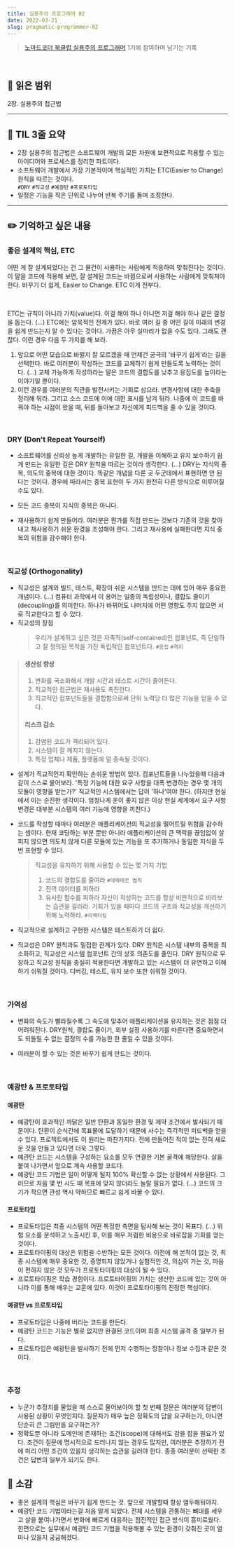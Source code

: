 ```yaml
---
title: 실용주의 프로그래머 02
date: 2022-03-21
slug: pragmatic-programmer-02
---
```


> [노마드코더 북클럽 실용주의 프로그래머](https://nomadcoders.co/pragmatic-programmer?utm_source=Nomad+Academy&utm_campaign=b21db3e0fc-EMAIL_CAMPAIGN_2022_03_11&utm_medium=email&utm_term=0_4313d957c9-b21db3e0fc-44797189&mc_cid=b21db3e0fc&mc_eid=ada1dd7049) 1기에 참여하며 남기는 기록

<br />

## 📖 읽은 범위

2장. 실용주의 접근법

---

## 📍 TIL 3줄 요약

- 2장 실용주의 접근법은 소프트웨어 개발의 모든 차원에 보편적으로 적용할 수 있는 아이디어와 프로세스를 정리한 파트이다.
- 소프트웨어 개발에서 가장 기본적이며 핵심적인 가치는 ETC(Easier to Change) 원칙을 따르는 것이다. <br /> `#DRY` `#직교성` `#예광탄` `#프로토타입`
- 일정은 기능을 작은 단위로 나누어 반복 주기를 돌며 조정한다.

---

## ✏️ 기억하고 싶은 내용

### 좋은 설계의 핵심, ETC

어떤 게 잘 설계되었다는 건 그 물건이 사용하는 사람에게 적응하여 맞춰진다는 것이다. 이 말을 코드에 적용해 보면, 잘 설계된 코드는 바뀜으로써 사용하는 사람에게 맞춰져야 한다. 바꾸기 더 쉽게, Easier to Change. ETC 이게 전부다.

<br />

ETC는 규칙이 아니라 가치(value)다. 이걸 해야 하나 아니면 저걸 해야 하나 같은 결정을 돕는다. (...) ETC에는 암묵적인 전제가
있다. 바로 여러 길 중 어떤 길이 미래의 변경을 쉽게 만드는지 알 수 있다는 것이다. 가끔은 아무 실마리가 없을 수도 있다. 그래도
괜찮다. 이런 경우 다음 두 가지를 해 보라.

1. 앞으로 어떤 모습으로 바뀔지 잘 모르겠을 때 언제건 궁극의 '바꾸기 쉽게'라는 길을 선택한다. 바로 여러분이 작성하는 코드를 교체하기 쉽게 만들도록 노력하는 것이다. (...) 교체 가능하게 작성하라는 말은 코드의 결합도를 낮추고 응집도를 높이라는 이야기일 뿐이다.
2. 이런 경우를 여러분의 직관을 발전시키는 기회로 삼으라. 변경사항에 대한 추축을 정리해 둬라. 그리고 소스 코드에 이에 대한 표시를 남겨 둬라. 나중에 이 코드를 바꿔야 하는 시점이 왔을 때, 뒤를 돌아보고 자신에게 피드백을 줄 수 있을 것이다.

<br />

### DRY (Don't Repeat Yourself)

- 소프트웨어를 신뢰성 높게 개발하는 유일한 길, 개발을 이해하고 유지 보수하기 쉽게 만드는 유일한 길은 DRY 원칙을 따르는 것이라 생각한다. (...) DRY는 지식의 중복, 의도의 중복에 대한 것이다. 똑같은 개념을 다른 곳 두군데에서 표현하면 안 된다는 것이다. 경우에 따라서는 중복 표현이 두 가지 완전히 다른 방식으로 이루어질 수도 있다.

- 모든 코드 중복이 지식의 중복은 아니다.

- 재사용하기 쉽게 만들어라. 여러분은 뭔가를 직접 만드는 것보다 기존의 것을 찾아내고 재사용하기 쉬운 환경을 조성해야 한다. 그리고 재사용에 실패한다면 지식 중복의 위험을 감수해야 한다.

<br />

### 직교성 (Orthogonality)

- 직교성은 설계와 빌드, 테스트, 확장이 쉬운 시스템을 만드는 데에 있어 매우 중요한 개념이다. (...) 컴퓨터 과학에서 이 용어는 일종의 독립성이나, 결합도 줄이기(decoupling)를 의미한다. 하나가 바뀌어도 나머지에 어떤 영향도 주지 않으면 서로 직교한다고 할 수 있다.
- 직교성의 장점
  > 우리가 설계하고 싶은 것은 자족적(self-contained)인 컴포넌트, 즉 단일하고 잘 정의된 목적을 가진 독립적인 컴포넌트다. `#응집` `#격리`

> #### 생산성 향상
>
> 1. 변화를 국소화해서 개발 시간과 테스트 시간이 줄어든다.
> 2. 직교적인 접근법은 재사용도 촉진한다.
> 3. 직교적인 컴포넌트들을 결합함으로써 단위 노력당 더 많은 기능을 얻을 수 있다.
>
> #### 리스크 감소
>
> 1. 감염된 코드가 격리되어 있다.
> 2. 시스템이 잘 깨지지 않는다.
> 3. 특정 업체나 제품, 플랫폼에 덜 종속될 것이다.

- 설계가 직교적인지 확인하는 손쉬운 방법이 있다. 컴포넌트들을 나누었을때 다음과 같이 스스로 물어보라. '특정 기능에 대한 요구 사항을 대폭 변경하는 경우 몇 개의 모듈이 영향을 받는가?' 직교적인 시스템에서는 답이 '하나'여야 한다. (하지만 현실에서 이는 순진한 생각이다. 엄청나게 운이 좋지 않은 이상 현실 세계에서 요구 사항 변경은 대부분 시스템의 여러 기능에 영향을 끼친다.)

- 코드를 작성할 때마다 여러분은 애플리케이션의 직교성을 떨어트릴 위험을 감수하는 셈이다. 현재 코딩하는 부분 뿐만 아니라 애플리케이션의 큰 맥락을 끊임없이 살피지 않으면 의도치 않게 다른 모듈에 있는 기능을 또 추가하거나 동일한 지식을 두 번 표현할 수 있다.

  > 직교성을 유지하기 위해 사용할 수 있는 몇 가지 기법
  >
  > 1. 코드의 결합도를 줄여라 `#데메테르 법칙`
  > 2. 전역 데이터를 피하라
  > 3. 유사한 함수를 피하라
  >    자신이 작성하는 코드를 항상 비판적으로 바라보는 습관을 길러라. 기회가 있을 때마다 코드의 구조와 직교성을 개선하기 위해 노력하라. `#리팩터링`

- 직교적으로 설계하고 구현한 시스템은 테스트하기 더 쉽다.

- 직교성은 DRY 원칙과도 밀접한 관계가 있다. DRY 원칙은 시스템 내부의 중복을 최소화하고, 직교성은 시스템 컴포넌트 간의 상호 의존도를 줄인다. DRY 원칙으로 무장하고 직교성 원칙을 충실히 적용한다면 개발하고 있는 시스템이 더 유연하고 이해하기 쉬워질 것이다. 디버깅, 테스트, 유지 보수 또한 쉬워질 것이다.

<br />

### 가역성

- 변화의 속도가 빨라질수록 그 속도에 맞추어 애플리케이션을 유지하는 것은 점점 더 어려워진다. DRY원칙, 결합도 줄이기, 외부 설정 사용하기를 따른다면 중요하면서도 되돌릴 수 없는 결정의 수를 가능한 한 줄일 수 있을 것이다.

- 여러분이 할 수 있는 것은 바꾸기 쉽게 만드는 것이다.

<br />

### 예광탄 & 프로토타입

#### 예광탄

- 예광탄이 효과적인 까닭은 일반 탄환과 동일한 환경 및 제약 조건에서 발사되기 때문이다. 탄환이 순식간에 목표물에 도달하기 때문에 사수는 즉각적인 피드백을 얻을 수 있다. 프로젝트에서도 이 원리는 마찬가지다. 전에 만들어진 적이 없는 전혀 새로운 것을 만들고 있다면 더욱 그렇다.
- 예관탄 코드는 시스템을 구성하는 요소를 모두 연결한 기본 골격에 해당한다. 살을 붙여 나가면서 앞으로 계속 사용할 코드다.
- 예광탄 코드 기법은 일이 어떻게 될지 100% 확신할 수 없는 상황에서 사용된다. 그러므로 처음 몇 번 시도 때 목표에 맞지 않더라도 놀랄 필요가 없다. (...) 코드의 크기가 작으면 관성 역시 약하므로 빠르고 쉽게 바꿀 수 있다.

#### 프로토타입

- 프로토타입은 최종 시스템의 어떤 특정한 측면을 탐사해 보는 것이 목표다. (...) 위험 요소를 분석하고 노출시킨 후, 이를 매우 저렴한 비용으로 바로잡을 기회를 얻는 것이다.
- 프로토타이핑의 대상은 위험을 수반하는 모든 것이다. 이전에 해 본적이 없는 것, 최종 시스템에 매우 중요한 것, 증명되지 않았거나 실험적인 것, 의심이 가는 것, 마음이 편하지 않은 것 모두가 프로토타이핑의 대상이 될 수 있다.
- 프로토타이핑은 학습 경험이다. 프로토타이핑의 가치는 생산한 코드에 있는 것이 아니라 이를 통해 배우는 교훈에 있다. 이것이 프로토타이핑의 진정한 핵심이다.

#### 예광탄 vs 프로토타입

- 프로토타입은 나중에 버리는 코드를 만든다.
- 예광탄 코드는 기능은 별로 없지만 완결된 코드이며 최종 시스템 골격 중 일부가 된다.
- 프로토타입은 예광탄을 발사하기 전에 먼저 수행하는 정찰이나 정보 수집과 같은 것이다.

<br />

### 추정

- 누군가 추정치를 물었을 때 스스로 물어보아야 할 첫 번째 질문은 여러분의 답변이 사용된 상황이 무엇인지다. 질문자가 매우 높은 정확도의 답을 요구하는가, 아니면 단순히 큰 그림만을 요구하는가?
- 정확도뿐 아니라 도메인에 존재하는 조건(scope)에 대해서도 감을 잡을 필요가 있다. 조건이 질문에 명시적으로 드러나지 않는 경우도 많지만, 여러분은 추정하기 전에 미리 어떤 조건이 있을지 생각하는 습관을 길러야 한다. 종종 여러분이 선택한 조건은 답변의 일부가 되기도 한다.

## 💭 소감

- 좋은 설계의 핵심은 바꾸기 쉽게 만드는 것. 앞으로 개발할때 항상 염두해둬야지.
- 예광탄 코드 기법이라는걸 처음 알게 되었다. 전체 시스템을 관통하는 뼈대를 세우고 살을 붙여나가면서 변화에 빠르게 대응하는 점진적인 접근 방식이 흥미로웠다. 한편으로는 실무에서 예광탄 코드 기법을 적용해볼 수 있는 환경이 갖춰진 곳이 얼마나 있을지 궁금해졌다.
